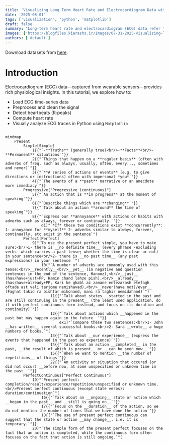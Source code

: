 ```yaml
---
title: 'Visualizing Long Term Heart Rate and Electrocardiogram Data with Matplotlib'
date: '2025-08-01'
tags: ['visualization', 'python', 'matplotlib']
draft: false
summary: "Long-term heart rate and electrocardiogram (ECG) data refer to continuous or repeated recordings of a person's heart activity collected over extended durations—typically several hours to days or even weeks."
images: ['https://blogfiles.kiarashs.ir/Images/07-31-2025-visualizing-long-term-heart-rate-and-electrocardiogram-data-with-matplotlib.jpg']
authors: ['default']
---
```


Download datasets from [here](https://raw.githubusercontent.com/KiarashS/BlogFiles/master/Datasets/IntoStatistics-Datasets.zip).


# Introduction

Electrocardiogram (ECG) data—captured from wearable sensors—provides rich physiological insights. In this tutorial, we explore how to:

- Load ECG time-series data
- Preprocess and clean the signal
- Detect heartbeats (R‑peaks)
- Compute heart rate
- Visually analyze ECG traces in Python using `Matplotlib`


```mermaid mermaid

mindmap
    Present
        Simple[Simple]
            1{{"`-**Truths** (generally true)<br/>-**Facts**<br/>-**Permanent** situations`"}}
            2{{"`Things that happen on a **regular basis** (often with adverbs of freq. such as always, usually, often, every..., sometimes and never)`"}}
            3{{"`**A series of actions or events** (e.g. to give directions or instructions) often with impersonal *you*`"}}
            4{{"`The events of a **past** narrative or an anecdote more immediacy`"}}
        Progressive["Progressive (continuous)"]
            5{{"`An action that is **in progress** at the moment of speaking`"}}
            6{{"`Describe things which are **changing**`"}}
            7{{"`Talk about an action **around** the time of speaking`"}}
            8{{"`Express our **annoyance** with actions or habits with adverbs such as always, forever or continually.`"}}
                d1)"`*If* these two conditions exist **concurrently**: 1- annoyance for **myself** 2- adverbs similar to always, forever, continually, etc exist in the sentence`"(
        Perfect[Perfect]
            9)"`To use the present perfect simple, you have to make sure:<br/>1- there is __no definite time__ (every phrase -excluding verbs- which carries a past tense; whether the time is clear or not) in your sentence<br/>2- there is __no past time__ (any past expressions) in your sentence `"(
                10("`A number of adverbs are commonly used with this tense:<br/>__recently__<br/>__yet__ (in negative and question sentences in the end of the sentence, Hanooz),<br/>__just__ (has/have+just+PP, Hamin chand lahze pish),<br/>__already__ (has/have+already+PP, Kari ke ghabl az zamane entezarash etefagh oftade ast vali tarjome nemishavad),<br/>__never(have not)/ever__ (Faghat takid ra bishtar mikonand, mani ra taghir nemidahand)`")
                    11{{"`Talk about states __started in the past and are still continuing in the present__ (the least used application, do it with perfect continuous form instead, and focus on its duration and continuity)`"}}
                    12{{"`Talk about actions which __happened in the past but may happen again in the future__`"}}
                        ex1)"`Compare these two sentences:<br/>1- John __has written__ several successful books.<br/>2- Sara __wrote__ a huge numbers of books.`"(
                    13{{"`Talk about __our experience__ (express the events that happened in the past as experience)`"}}
                    14{{"`Talk about an action __completed__ in the past, __the result of which is present__ or __can be seen now__`"}}
                    15{{"`When we want to mention __the number of repetitions__ of things`"}}
                    22{{"`An activity or situation that occured (or did not occur) __before now, at some unspecified or unknown time in the past__`"}}
        PerfectContinuous["Perfect Continuous"]
            19)"`Present perfect: completion/result/experience/repetition/unspecified or unknown time,<br/>Present perfect continuous (except state verbs): duration/continuation`"(
                16{{"`Talk about an __ongoing__ state or action which __began in the past__ and __still is going on__`"}}
                17{{"`Focus on the __duration__ of the action, so we do not mention the number of times that we have done the action`"}}
                18{{"`The use of present perfect continuous can suggest that the state or action __may change__, i.e. it is temporary.`"}}
            20)"`The simple form of the present perfect focuses on the fact that an action is completed, while the continuous form often focuses on the fact that action is still ongoing.`"(

```
